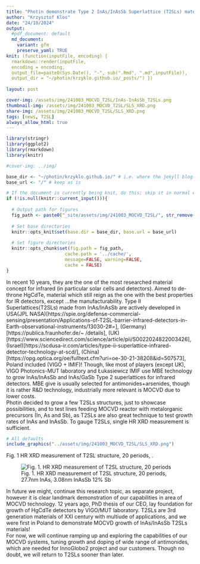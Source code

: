 ```yaml
---
title: "Photin demonstrate Type 2 InAs/InAsSb Superlattice (T2SLs) materials from MOCVD"
author: "Krzysztof Klos"
date: "24/10/2024"
output:
  #pdf_document: default
  md_document:
    variant: gfm
    preserve_yaml: TRUE
knit: (function(inputFile, encoding) {
  rmarkdown::render(inputFile, 
  encoding = encoding, 
  output_file=paste0(Sys.Date(), "-", sub(".Rmd", ".md",inputFile)), 
  output_dir = "~/photin/krzyklo.github.io/_posts/") })
  
layout: post

cover-img: /assets/img/241003_MOCVD_T2SL/InAs-InAsSb_T2SLs.png
thumbnail-img: /assets/img/241003_MOCVD_T2SL/SLS_XRD.png
share-img: /assets/img/241003_MOCVD_T2SL/SLS_XRD.png
tags: [news, T2SL]
always_allow_html: true
---
```


```r
library(stringr)
library(ggplot2)
library(rmarkdown)
library(knitr)

#cover-img: ../img/

```

```r
base_dir <- "~/photin/krzyklo.github.io/" # i.e. where the jekyll blog is on the hard drive.
base_url <- "/" # keep as is

# If the document is currently being knit, do this; skip it in normal execution
if (!is.null(knitr::current_input())){
  
  # Output path for figures
  fig_path <- paste0("_site/assets/img/241003_MOCVD_T2SL/", str_remove(knitr::current_input(), ".Rmd"), "/")
  
  # Set base directories
  knitr::opts_knit$set(base.dir = base_dir, base.url = base_url)
  
  # Set figure directories
  knitr::opts_chunk$set(fig.path = fig_path,
                      cache.path = '../cache/',
                      message=FALSE, warning=FALSE,
                      cache = FALSE)
}

```


In recent 10 years, they are the one of the most researched material concept for infrared (in particular solar cells and detectors). Aimed to de-throne HgCdTe, material which still reign as the one with the best properties for IR detectors, except ...the manufacturability. Type II Superlattices(T2SLs) made from InAs/InAsSb are actively developed in USA(JPL NASA)[https://spie.org/defense-commercial-sensing/presentation/Applications-of-T2SL-barrier-infrared-detectors-in-Earth-observational-instruments/13030-2#_=_], (Germany)[https://publica.fraunhofer.de/~                                         /details], (UK)[https://www.sciencedirect.com/science/article/pii/S0022024822003426], (Israel)[https://scdusa-ir.com/articles/type-ii-superlattice-infrared-detector-technology-at-scd/], (China)[https://opg.optica.org/oe/fulltext.cfm?uri=oe-30-21-38208&id=507573], Poland included (VIGO + IMIF)!   Though, like most of players (except UK), VIGO Photonics-MUT laboratory and Łukasiewicz IMIF use MBE technology to grow InAs/InAsSb and InAs/GaSb Type 2 superlattices for infrared detectors. MBE give is usually selected for antimonides+arsenides, though it is rather R&D technology, industrially more relevant is MOCVD due to lower costs.  
Photin decided to grow a few T2SLs structures, just to showcase possibilities, and to test lines feeding MOCVD reactor with metalorganic precursors (In, As and Sb), as T2SLs are also great technique to test growth rates of InAs and InAsSb. To gauge T2SLs, single HR XRD measurement is sufficient.    

```r
# All defaults
include_graphics("../assets/img/241003_MOCVD_T2SL/SLS_XRD.png")
```

Fig. 1 HR XRD measurement of T2SL structure, 20 periods, .

<figure>
  <img src="{{site.url}}/assets/img/241003_MOCVD_T2SL/SLS_XRD.png" alt="Fig. 1. HR XRD measurement of T2SL structure, 20 periods"/>
  <figcaption>Fig. 1. HR XRD measurement of T2SL structure, 20 periods, 27.7nm InAs, 3.08nm InAsSb 12% Sb </figcaption>
</figure>

In future we might, continue this research topic, as separate project, however it is clear landmark demonstration of our capabilities in area of MOCVD technology. 12 years ago, PhD thesis of our CEO, lay foundation for growth of HgCdTe detectors by VIGO/MUT laboratory. T2SLs are 3rd generation materials of XXI century with multiude of applications, and we were first in Poland to demonstrate MOCVD growth of InAs/InAsSb T2SLs materials!  
For now, we will continue ramping up and exploring the capabilities of our MOCVD systems, tuning growth and doping of wide range of antimonides, which are needed for InnoGlobo2 project and our customers. Though no doubt, we will return to T2SLs sooner than later.  
